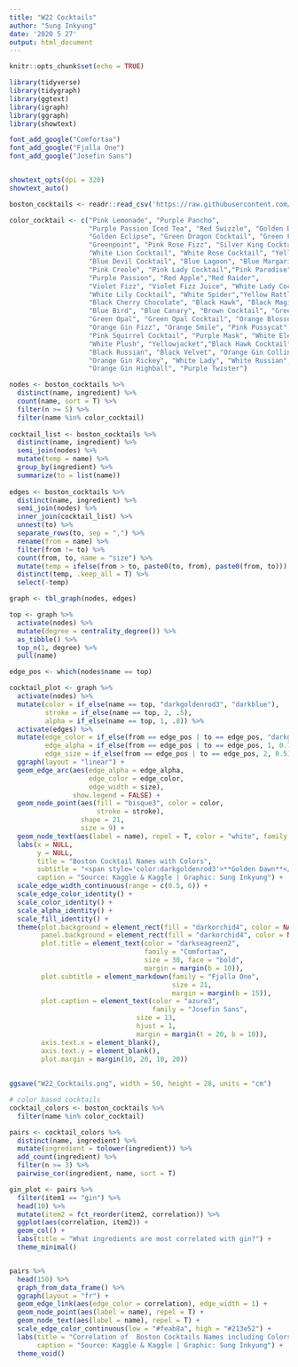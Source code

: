 ```yaml
---
title: "W22 Cocktails"
author: "Sung Inkyung"
date: '2020 5 27'
output: html_document
---
```


```r
knitr::opts_chunk$set(echo = TRUE)
```

```r
library(tidyverse)
library(tidygraph)
library(ggtext)
library(igraph)
library(ggraph)
library(showtext)

font_add_google("Comfortaa")
font_add_google("Fjalla One")
font_add_google("Josefin Sans")


showtext_opts(dpi = 320)
showtext_auto()
```


```r
boston_cocktails <- readr::read_csv('https://raw.githubusercontent.com/rfordatascience/tidytuesday/master/data/2020/2020-05-26/boston_cocktails.csv')

```


```r
color_cocktail <- c("Pink Lemonade", "Purple Pancho", 
                    "Purple Passion Iced Tea", "Red Swizzle", "Golden Dawn",
                    "Golden Eclipse", "Green Dragon Cocktail", "Green Fizz", 
                    "Greenpoint", "Pink Rose Fizz", "Silver King Cocktail",
                    "White Lion Cocktail", "White Rose Cocktail", "Yellow Rose Of Texas", 
                    "Blue Devil Cocktail", "Blue Lagoon", "Blue Margarita", 
                    "Pink Creole", "Pink Lady Cocktail","Pink Paradise", 
                    "Purple Passion", "Red Apple","Red Raider", 
                    "Violet Fizz", "Violet Fizz Juice", "White Lady Cocktail", 
                    "White Lily Cocktail", "White Spider","Yellow Rattler", 
                    "Black Cherry Chocolate", "Black Hawk", "Black Magic", 
                    "Blue Bird", "Blue Canary", "Brown Cocktail", "Green Devil",
                    "Green Opal", "Green Opal Cocktail", "Orange Blossom Cocktail", 
                    "Orange Gin Fizz", "Orange Smile", "Pink Pussycat", 
                    "Pink Squirrel Cocktail", "Purple Mask", "White Elephant", 
                    "White Plush", "Yellowjacket","Black Hawk Cocktail", 
                    "Black Russian", "Black Velvet", "Orange Gin Collins", 
                    "Orange Gin Rickey", "White Lady", "White Russian", 
                    "Orange Gin Highball", "Purple Twister")
```

```r
nodes <- boston_cocktails %>% 
  distinct(name, ingredient) %>% 
  count(name, sort = T) %>% 
  filter(n >= 5) %>% 
  filter(name %in% color_cocktail)
 
cocktail_list <- boston_cocktails %>% 
  distinct(name, ingredient) %>% 
  semi_join(nodes) %>% 
  mutate(temp = name) %>% 
  group_by(ingredient) %>% 
  summarize(to = list(name))
  
edges <- boston_cocktails %>% 
  distinct(name, ingredient) %>% 
  semi_join(nodes) %>% 
  inner_join(cocktail_list) %>% 
  unnest(to) %>% 
  separate_rows(to, sep = ",") %>% 
  rename(from = name) %>% 
  filter(from != to) %>% 
  count(from, to, name = "size") %>% 
  mutate(temp = ifelse(from > to, paste0(to, from), paste0(from, to))) %>% 
  distinct(temp, .keep_all = T) %>% 
  select(-temp)

graph <- tbl_graph(nodes, edges)

top <- graph %>% 
  activate(nodes) %>% 
  mutate(degree = centrality_degree()) %>% 
  as_tibble() %>% 
  top_n(1, degree) %>% 
  pull(name)

edge_pos <- which(nodes$name == top)

```

```r
cocktail_plot <- graph %>% 
  activate(nodes) %>% 
  mutate(color = if_else(name == top, "darkgoldenrod3", "darkblue"),
         stroke = if_else(name == top, 2, .5),
         alpha = if_else(name == top, 1, .8)) %>%
  activate(edges) %>% 
  mutate(edge_color = if_else(from == edge_pos | to == edge_pos, "darkgoldenrod3", "bisque4"),
         edge_alpha = if_else(from == edge_pos | to == edge_pos, 1, 0.7),
         edge_size = if_else(from == edge_pos | to == edge_pos, 2, 0.5)) %>% 
  ggraph(layout = "linear") + 
  geom_edge_arc(aes(edge_alpha = edge_alpha,
                    edge_color = edge_color, 
                    edge_width = size), 
                show.legend = FALSE) +
  geom_node_point(aes(fill = "bisque3", color = color, 
                      stroke = stroke), 
                  shape = 21, 
                  size = 9) +
  geom_node_text(aes(label = name), repel = T, color = "white", family = "Josefin Sans", size = 6) +
  labs(x = NULL,
       y = NULL,
       title = "Boston Cocktail Names with Colors",
       subtitle = "<span style='color:darkgoldenrod3'>**Golden Dawn**</span><span style = 'color:bisque2'> is most connected in relation to Boston cocktail names with colors.</span>",
       caption = "Source: Kaggle & Kaggle | Graphic: Sung Inkyung") +
  scale_edge_width_continuous(range = c(0.5, 6)) +
  scale_edge_color_identity() +
  scale_color_identity() +
  scale_alpha_identity() +
  scale_fill_identity() +
  theme(plot.background = element_rect(fill = "darkorchid4", color = NA),
        panel.background = element_rect(fill = "darkorchid4", color = NA),
        plot.title = element_text(color = "darkseagreen2",
                                  family = "Comfortaa",
                                  size = 30, face = "bold",
                                  margin = margin(b = 10)),
        plot.subtitle = element_markdown(family = "Fjalla One",
                                         size = 21,
                                         margin = margin(b = 15)),
        plot.caption = element_text(color = "azure3",
                                    family = "Josefin Sans",
                                size = 13,
                                hjust = 1,
                                margin = margin(t = 20, b = 10)),
        axis.text.x = element_blank(),
        axis.text.y = element_blank(),
        plot.margin = margin(10, 20, 10, 20))
        
        
ggsave("W22_Cocktails.png", width = 50, height = 28, units = "cm")
```


```r
# color based cocktails
cocktail_colors <- boston_cocktails %>% 
  filter(name %in% color_cocktail)

pairs <- cocktail_colors %>% 
  distinct(name, ingredient) %>% 
  mutate(ingredient = tolower(ingredient)) %>% 
  add_count(ingredient) %>% 
  filter(n >= 3) %>% 
  pairwise_cor(ingredient, name, sort = T)

gin_plot <- pairs %>% 
  filter(item1 == "gin") %>% 
  head(10) %>% 
  mutate(item2 = fct_reorder(item2, correlation)) %>% 
  ggplot(aes(correlation, item2)) +
  geom_col() +
  labs(title = "What ingredients are most correlated with gin?") +
  theme_minimal()


pairs %>% 
  head(150) %>% 
  graph_from_data_frame() %>% 
  ggraph(layout = "fr") +
  geom_edge_link(aes(edge_color = correlation), edge_width = 1) +
  geom_node_point(aes(label = name), repel = T) +
  geom_node_text(aes(label = name), repel = T) +
  scale_edge_color_continuous(low = "#feab8a", high = "#213e52") +
  labs(title = "Correlation of  Boston Cocktails Names including Colors",
       caption = "Source: Kaggle & Kaggle | Graphic: Sung Inkyung") +
  theme_void()
```

